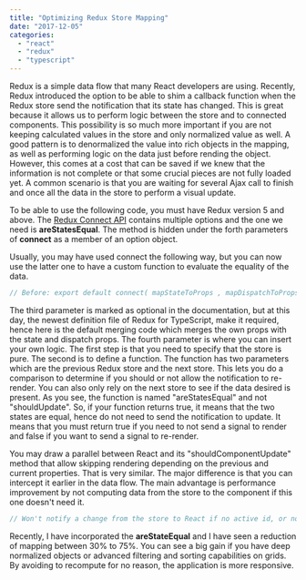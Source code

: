 ```yaml
---
title: "Optimizing Redux Store Mapping"
date: "2017-12-05"
categories: 
  - "react"
  - "redux"
  - "typescript"
---
```


Redux is a simple data flow that many React developers are using. Recently, Redux introduced the option to be able to shim a callback function when the Redux store send the notification that its state has changed. This is great because it allows us to perform logic between the store and to connected components. This possibility is so much more important if you are not keeping calculated values in the store and only normalized value as well. A good pattern is to denormalized the value into rich objects in the mapping, as well as performing logic on the data just before rending the object. However, this comes at a cost that can be saved if we knew that the information is not complete or that some crucial pieces are not fully loaded yet. A common scenario is that you are waiting for several Ajax call to finish and once all the data in the store to perform a visual update.

To be able to use the following code, you must have Redux version 5 and above. The [Redux Connect API](https://github.com/reactjs/react-redux/blob/HEAD/docs/api.md#connectmapstatetoprops-mapdispatchtoprops-mergeprops-options) contains multiple options and the one we need is **areStatesEqual**. The method is hidden under the forth parameters of **connect** as a member of an option object.

Usually, you may have used connect the following way, but you can now use the latter one to have a custom function to evaluate the equality of the data.

```typescript
// Before: export default connect( mapStateToProps , mapDispatchToProps )(YourControl); // After: export default connect( mapStateToProps , mapDispatchToProps , (stateProps, dispatchProps, ownProps) => Object.assign({}, ownProps, stateProps, dispatchProps), { pure: true, areStatesEqual: shouldMappingBeSkipped } )(YourControl); 
``` 


The third parameter is marked as optional in the documentation, but at this day, the newest definition file of Redux for TypeScript, make it required, hence here is the default merging code which merges the own props with the state and dispatch props. The fourth parameter is where you can insert your own logic. The first step is that you need to specify that the store is pure. The second is to define a function. The function has two parameters which are the previous Redux store and the next store. This lets you do a comparison to determine if you should or not allow the notification to re-render. You can also only rely on the next store to see if the data desired is present. As you see, the function is named "areStatesEqual" and not "shouldUpdate". So, if your function returns true, it means that the two states are equal, hence do not need to send the notification to update. It means that you must return true if you need to not send a signal to render and false if you want to send a signal to re-render.

You may draw a parallel between React and its "shouldComponentUpdate" method that allow skipping rendering depending on the previous and current properties. That is very similar. The major difference is that you can intercept it earlier in the data flow. The main advantage is performance improvement by not computing data from the store to the component if this one doesn't need it.

```typescript
// Won't notify a change from the store to React if no active id, or no entity loaded, or that the one we would display is not present. export function shouldMappingBeSkipped(nextState: AppReduxState, previous: AppReduxState): boolean { return nextState.entitiesX.activeId === undefined || Object.keys(nextState.entitiesX.all).length === 0 || nextState.entitiesX.all\[nextState.entitiesX.activeId\] === undefined ; } 
``` 


Recently, I have incorporated the **areStateEqual** and I have seen a reduction of mapping between 30% to 75%. You can see a big gain if you have deep normalized objects or advanced filtering and sorting capabilities on grids. By avoiding to recompute for no reason, the application is more responsive.
